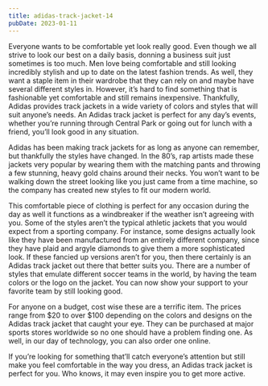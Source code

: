 ```yaml
---
title: adidas-track-jacket-14
pubDate: 2023-01-11
---
```


Everyone wants to be comfortable yet look really good. Even though we all strive to look our best on a daily basis, donning a business suit just sometimes is too much. Men love being comfortable and still looking incredibly stylish and up to date on the latest fashion trends. As well, they want a staple item in their wardrobe that they can rely on and maybe have several different styles in. However, it’s hard to find something that is fashionable yet comfortable and still remains inexpensive. Thankfully, Adidas provides track jackets in a wide variety of colors and styles that will suit anyone’s needs. An Adidas track jacket is perfect for any day’s events, whether you’re running through Central Park or going out for lunch with a friend, you’ll look good in any situation.

Adidas has been making track jackets for as long as anyone can remember, but thankfully the styles have changed. In the 80’s, rap artists made these jackets very popular by wearing them with the matching pants and throwing a few stunning, heavy gold chains around their necks. You won’t want to be walking down the street looking like you just came from a time machine, so the company has created new styles to fit our modern world. 

This comfortable piece of clothing is perfect for any occasion during the day as well it functions as a windbreaker if the weather isn’t agreeing with you. Some of the styles aren’t the typical athletic jackets that you would expect from a sporting company. For instance, some designs actually look like they have been manufactured from an entirely different company, since they have plaid and argyle diamonds to give them a more sophisticated look. If these fancied up versions aren’t for you, then there certainly is an Adidas track jacket out there that better suits you. There are a number of styles that emulate different soccer teams in the world, by having the team colors or the logo on the jacket. You can now show your support to your favorite team by still looking good. 

For anyone on a budget, cost wise these are a terrific item. The prices range from $20 to over $100 depending on the colors and designs on the Adidas track jacket that caught your eye. They can be purchased at major sports stores worldwide so no one should have a problem finding one. As well, in our day of technology, you can also order one online. 

If you’re looking for something that’ll catch everyone’s attention but still make you feel comfortable in the way you dress, an Adidas track jacket is perfect for you. Who knows, it may even inspire you to get more active.